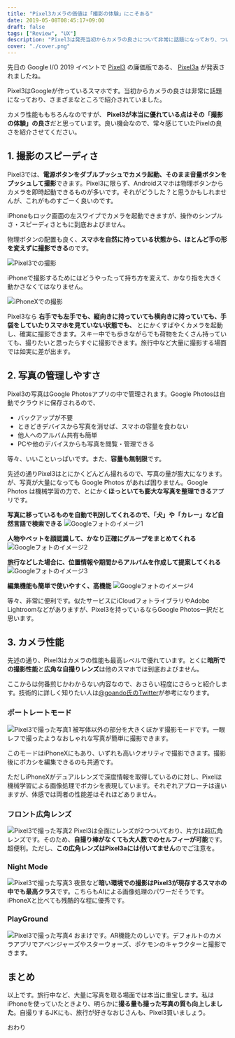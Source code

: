 ```yaml
---
title: "Pixel3カメラの価値は「撮影の体験」にこそある"
date: 2019-05-08T08:45:17+09:00
draft: false
tags: ["Review", "UX"]
description: "Pixel3は発売当初からカメラの良さについて非常に話題になっており、ついてさまざまなところで紹介されていました。カメラ性能ももちろんなのですが、Pixel3が本当に優れている点はその「撮影の体験」の良さだと思っています。良い機会なので、常々感じていたPixelの良さを紹介させてください。"
cover: "./cover.png"
---
```


先日の Google I/O 2019 イベントで [Pixel3](https://store.google.com/jp/product/pixel_3) の廉価版である、 [Pixel3a](https://store.google.com/jp/product/pixel_3a) が発表されましたね。

<EmbedCard
    url="https://store.google.com/jp/product/pixel_3a"
    img="https://lh3.googleusercontent.com/-Ez9MiTstK6r-Rm8r9VNQmlYCw1qgo5ZgdLlJ5ol1wJqqytdUXd2fW8JoNl8fNSbo6M"
    title="Pixel 3a ＆ Pixel 3a XL - それを実現する携帯電話 - Google Store"
    site="store.google.com" />


Pixel3はGoogleが作っているスマホです。当初からカメラの良さは非常に話題になっており、さまざまなところで紹介されていました。

カメラ性能ももちろんなのですが、 **Pixel3が本当に優れている点はその「撮影の体験」の良さ**だと思っています。良い機会なので、常々感じていたPixelの良さを紹介させてください。

## 1. 撮影のスピーディさ

Pixel3では、**電源ボタンをダブルプッシュでカメラ起動、そのまま音量ボタンをプッシュして撮影**できます。Pixel3に限らず、Androidスマホは物理ボタンからカメラを即時起動できるものが多いです。それがどうした？と思うかもしれませんが、これがものすごーく良いのです。

iPhoneもロック画面の左スワイプでカメラを起動できますが、操作のシンプルさ・スピーディさともに到底およびません。

物理ボタンの配置も良く、**スマホを自然に持っている状態から、ほとんど手の形を変えずに撮影できる**のです。

![Pixel3での撮影](./cameraOn-pixel.jpg)


iPhoneで撮影するためにはどうやったって持ち方を変えて、かなり指を大きく動かさなくてはなりません。

![iPhoneXでの撮影](./cameraOn--iphone.jpg)


Pixel3なら **右手でも左手でも、縦向きに持っていても横向きに持っていても、手袋をしていたりスマホを見ていない状態でも、** とにかくすばやくカメラを起動し、確実に撮影できます。スキー中でも歩きながらでも荷物をたくさん持っていても、撮りたいと思ったらすぐに撮影できます。旅行中など大量に撮影する場面では如実に差が出ます。

## 2. 写真の管理しやすさ

Pixel3の写真はGoogle Photosアプリの中で管理されます。Google Photosは自動でクラウドに保存されるので、

- バックアップが不要
- ときどきデバイスから写真を消せば、スマホの容量を食わない
- 他人へのアルバム共有も簡単
- PCや他のデバイスからも写真を閲覧・管理できる

等々、いいこといっぱいです。また、<b>容量も無制限</b>です。

先述の通りPixel3はとにかくどんどん撮れるので、写真の量が膨大になります。が、写真が大量になっても Google Photos があれば困りません。Google Photos は機械学習の力で、とにかく**ほっといても膨大な写真を整理できる**アプリです。

<b>写真に移っているものを自動で判別してくれるので、「犬」や「カレー」など自然言語で検索できる</b>
![Googleフォトのイメージ1](./googlePhotos--1.jpg)

<b>人物やペットを顔認識して、かなり正確にグループをまとめてくれる</b>
![Googleフォトのイメージ2](./googlePhotos--2.jpg)

<b>旅行などした場合に、位置情報や期間からアルバムを作成して提案してくれる</b>
![Googleフォトのイメージ3](./googlePhotos--3.jpg)

<b>編集機能も簡単で使いやすく、高機能</b>
![Googleフォトのイメージ4](./googlePhotos--4.jpg)

等々、非常に便利です。似たサービスにiCloudフォトライブラリやAdobe Lightroomなどがありますが、Pixel3を持っているならGoogle Photos一択だと思います。

## 3. カメラ性能
先述の通り、Pixel3はカメラの性能も最高レベルで優れています。とくに**暗所での撮影性能**と**広角な自撮りレンズ**は他のスマホでは到底およびません。

ここからは何番煎じかわからない内容なので、おさらい程度にさらっと紹介します。技術的に詳しく知りたい人は[@goando氏のTwitter](https://twitter.com/i/moments/1057656588255674369)が参考になります。

### ポートレートモード
![Pixel3で撮った写真1](./pixel3Photo--1.jpg)
被写体以外の部分を大きくぼかす撮影モードです。一眼レフで撮ったようなおしゃれな写真が簡単に撮影できます。

このモードはiPhoneXにもあり、いずれも高いクオリティで撮影できます。撮影後にボカシを編集できるのも共通です。

ただしiPhoneXがデュアルレンズで深度情報を取得しているのに対し、Pixelは機械学習による画像処理でボカシを表現しています。それぞれアプローチは違いますが、体感では両者の性能差はそれほどありません。

### フロント広角レンズ
![Pixel3で撮った写真2](./pixel3Photo--2.jpg)
Pixel3は全面にレンズが2つついており、片方は超広角レンズです。そのため、**自撮り棒がなくても大人数でのセルフィーが可能**です。超便利。ただし、<b>この広角レンズはPixel3aには付いてません</b>のでご注意を。

### Night Mode
![Pixel3で撮った写真3](./pixel3Photo--3.jpg)
夜景など**暗い環境での撮影はPixel3が現存するスマホの中でも最高クラス**です。こちらもAIによる画像処理のパワーだそうです。iPhoneXと比べても残酷的な程に優秀です。

### PlayGround
![Pixel3で撮った写真4](./pixel3Photo--4.jpg)
おまけです。AR機能たのしいです。デフォルトのカメラアプリでアベンジャーズやスターウォーズ、ポケモンのキャラクターと撮影できます。

## まとめ

以上です。旅行中など、大量に写真を取る場面では本当に重宝します。私はiPhoneを使っていたときより、明らかに**撮る量も撮った写真の質も向上しました**。自撮りするJKにも、旅行が好きなおじさんも、Pixel3買いましょう。

おわり
